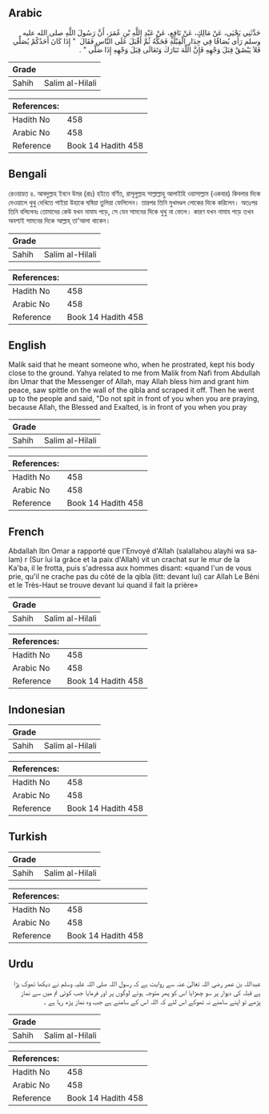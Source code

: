 ## Arabic


<div dir="rtl" lang="ar" style={{fontSize:'larger',backgroundColor:'#f8f9fa',padding:20}}>
حَدَّثَنِي يَحْيَى، عَنْ مَالِكٍ، عَنْ نَافِعٍ، عَنْ عَبْدِ اللَّهِ بْنِ عُمَرَ، أَنَّ رَسُولَ اللَّهِ صلى الله عليه وسلم رَأَى بُصَاقًا فِي جِدَارِ الْقِبْلَةِ فَحَكَّهُ ثُمَّ أَقْبَلَ عَلَى النَّاسِ فَقَالَ ‏ "‏ إِذَا كَانَ أَحَدُكُمْ يُصَلِّي فَلاَ يَبْصُقْ قِبَلَ وَجْهِهِ فَإِنَّ اللَّهَ تَبَارَكَ وَتَعَالَى قِبَلَ وَجْهِهِ إِذَا صَلَّى ‏"‏ ‏.‏
</div>
<div style={{backgroundColor:'#f8f9fa',padding:20, marginBottom: 10}}><table> <thead> <tr> <th>Grade</th> <th></th> </tr> </thead> <tbody> <tr><td>Sahih</td><td>Salim al-Hilali</td></tr></tbody></table><table> <thead> <tr> <th>References:</th> <th></th> </tr> </thead> <tbody><tr><td>Hadith No</td><td>458</td></tr><tr><td>Arabic No</td><td>458</td></tr><tr><td>Reference</td><td>Book 14 Hadith 458</td></tr></tbody></table></div>

## Bengali


<div dir="ltr" lang="bn" style={{fontSize:'larger',backgroundColor:'#f8f9fa',padding:20}}>
রেওয়ায়ত ৪. আবদুল্লাহ ইবনে উমর (রাঃ) হইতে বর্ণিত, রাসূলুল্লাহ সাল্লাল্লাহু আলাইহি ওয়াসাল্লাম (একবার) কিবলার দিকে দেওয়ালে থুথু দেখিতে পাইয়া উহাকে ঘষিয়া তুলিয়া ফেলিলেন। তারপর তিনি মুখমণ্ডল লোকের দিকে করিলেন। অতঃপর তিনি বলিলেনঃ তোমাদের কেউ যখন নামায পড়ে, সে যেন সামনের দিকে থুথু না ফেলে। কারণ যখন নামায পড়ে তখন অবশ্যই সামনের দিকে আল্লাহ্ তা'আলা থাকেন।
</div>
<div style={{backgroundColor:'#f8f9fa',padding:20, marginBottom: 10}}><table> <thead> <tr> <th>Grade</th> <th></th> </tr> </thead> <tbody> <tr><td>Sahih</td><td>Salim al-Hilali</td></tr></tbody></table><table> <thead> <tr> <th>References:</th> <th></th> </tr> </thead> <tbody><tr><td>Hadith No</td><td>458</td></tr><tr><td>Arabic No</td><td>458</td></tr><tr><td>Reference</td><td>Book 14 Hadith 458</td></tr></tbody></table></div>

## English


<div dir="ltr" lang="en" style={{fontSize:'larger',backgroundColor:'#f8f9fa',padding:20}}>
Malik said that he meant someone who, when he prostrated, kept his body close to the ground. Yahya related to me from Malik from Nafi from Abdullah ibn Umar that the Messenger of Allah, may Allah bless him and grant him peace, saw spittle on the wall of the qibla and scraped it off. Then he went up to the people and said, "Do not spit in front of you when you are praying, because Allah, the Blessed and Exalted, is in front of you when you pray
</div>
<div style={{backgroundColor:'#f8f9fa',padding:20, marginBottom: 10}}><table> <thead> <tr> <th>Grade</th> <th></th> </tr> </thead> <tbody> <tr><td>Sahih</td><td>Salim al-Hilali</td></tr></tbody></table><table> <thead> <tr> <th>References:</th> <th></th> </tr> </thead> <tbody><tr><td>Hadith No</td><td>458</td></tr><tr><td>Arabic No</td><td>458</td></tr><tr><td>Reference</td><td>Book 14 Hadith 458</td></tr></tbody></table></div>

## French


<div dir="ltr" lang="fr" style={{fontSize:'larger',backgroundColor:'#f8f9fa',padding:20}}>
Abdallah Ibn Omar a rapporté que l'Envoyé d'Allah (salallahou alayhi wa salam) r (Sur lui la grâce et la paix d'Allah) vit un crachat sur le mur de la Ka'ba, il le frotta, puis s'adressa aux hommes disant: «quand l'un de vous prie, qu'il ne crache pas du côté de la qibla (litt: devant lui) car Allah Le Béni et le Très-Haut se trouve devant lui quand il fait la prière»
</div>
<div style={{backgroundColor:'#f8f9fa',padding:20, marginBottom: 10}}><table> <thead> <tr> <th>Grade</th> <th></th> </tr> </thead> <tbody> <tr><td>Sahih</td><td>Salim al-Hilali</td></tr></tbody></table><table> <thead> <tr> <th>References:</th> <th></th> </tr> </thead> <tbody><tr><td>Hadith No</td><td>458</td></tr><tr><td>Arabic No</td><td>458</td></tr><tr><td>Reference</td><td>Book 14 Hadith 458</td></tr></tbody></table></div>

## Indonesian


<div dir="ltr" lang="id" style={{fontSize:'larger',backgroundColor:'#f8f9fa',padding:20}}>

</div>
<div style={{backgroundColor:'#f8f9fa',padding:20, marginBottom: 10}}><table> <thead> <tr> <th>Grade</th> <th></th> </tr> </thead> <tbody> <tr><td>Sahih</td><td>Salim al-Hilali</td></tr></tbody></table><table> <thead> <tr> <th>References:</th> <th></th> </tr> </thead> <tbody><tr><td>Hadith No</td><td>458</td></tr><tr><td>Arabic No</td><td>458</td></tr><tr><td>Reference</td><td>Book 14 Hadith 458</td></tr></tbody></table></div>

## Turkish


<div dir="ltr" lang="tr" style={{fontSize:'larger',backgroundColor:'#f8f9fa',padding:20}}>

</div>
<div style={{backgroundColor:'#f8f9fa',padding:20, marginBottom: 10}}><table> <thead> <tr> <th>Grade</th> <th></th> </tr> </thead> <tbody> <tr><td>Sahih</td><td>Salim al-Hilali</td></tr></tbody></table><table> <thead> <tr> <th>References:</th> <th></th> </tr> </thead> <tbody><tr><td>Hadith No</td><td>458</td></tr><tr><td>Arabic No</td><td>458</td></tr><tr><td>Reference</td><td>Book 14 Hadith 458</td></tr></tbody></table></div>

## Urdu


<div dir="rtl" lang="ur" style={{fontSize:'larger',backgroundColor:'#f8f9fa',padding:20}}>
عبداللہ بن عمر رضی اللہ تعالیٰ عنہ سے روایت ہے کہ رسول اللہ صلی اللہ علیہ وسلم نے دیکھا تھوک پڑا ہے قبلہ کی دیوار پر سو چھڑایا اس کو پھر متوجہ ہوئے لوگوں پر اور فرمایا جب کوئی تم میں سے نماز پڑھے تو اپنے سامنے نہ تھوکے اس لئے کہ اللہ اس کے سامنے ہے جب وہ نماز پڑھ رہا ہے ۔
</div>
<div style={{backgroundColor:'#f8f9fa',padding:20, marginBottom: 10}}><table> <thead> <tr> <th>Grade</th> <th></th> </tr> </thead> <tbody> <tr><td>Sahih</td><td>Salim al-Hilali</td></tr></tbody></table><table> <thead> <tr> <th>References:</th> <th></th> </tr> </thead> <tbody><tr><td>Hadith No</td><td>458</td></tr><tr><td>Arabic No</td><td>458</td></tr><tr><td>Reference</td><td>Book 14 Hadith 458</td></tr></tbody></table></div>